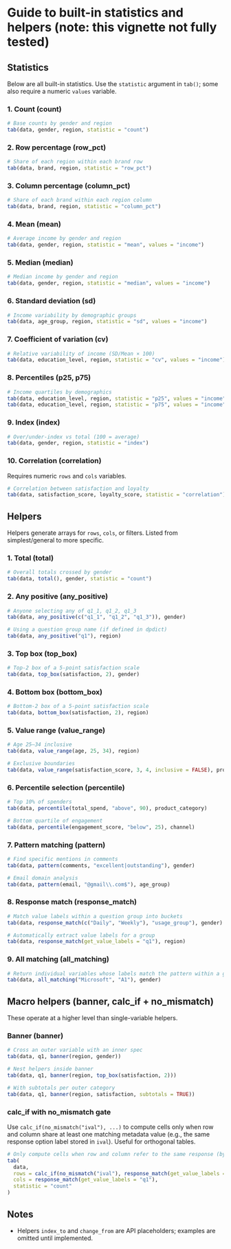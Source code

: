 # Guide to built-in statistics and helpers  (note: this vignette not fully tested)

## Statistics

Below are all built-in statistics. Use the `statistic` argument in `tab()`; some also require a numeric `values` variable.

### 1. Count (count)

``` r
# Base counts by gender and region
tab(data, gender, region, statistic = "count")
```

### 2. Row percentage (row_pct)

``` r
# Share of each region within each brand row
tab(data, brand, region, statistic = "row_pct")
```

### 3. Column percentage (column_pct)

``` r
# Share of each brand within each region column
tab(data, brand, region, statistic = "column_pct")
```

### 4. Mean (mean)

``` r
# Average income by gender and region
tab(data, gender, region, statistic = "mean", values = "income")
```

### 5. Median (median)

``` r
# Median income by gender and region
tab(data, gender, region, statistic = "median", values = "income")
```

### 6. Standard deviation (sd)

``` r
# Income variability by demographic groups
tab(data, age_group, region, statistic = "sd", values = "income")
```

### 7. Coefficient of variation (cv)

``` r
# Relative variability of income (SD/Mean × 100)
tab(data, education_level, region, statistic = "cv", values = "income")
```

### 8. Percentiles (p25, p75)

``` r
# Income quartiles by demographics
tab(data, education_level, region, statistic = "p25", values = "income")
tab(data, education_level, region, statistic = "p75", values = "income")
```

### 9. Index (index)

``` r
# Over/under-index vs total (100 = average)
tab(data, gender, region, statistic = "index")
```

### 10. Correlation (correlation)

Requires numeric `rows` and `cols` variables.

``` r
# Correlation between satisfaction and loyalty
tab(data, satisfaction_score, loyalty_score, statistic = "correlation")
```

## Helpers

Helpers generate arrays for `rows`, `cols`, or filters. Listed from simplest/general to more specific.

### 1. Total (total)

``` r
# Overall totals crossed by gender
tab(data, total(), gender, statistic = "count")
```

### 2. Any positive (any_positive)

``` r
# Anyone selecting any of q1_1, q1_2, q1_3
tab(data, any_positive(c("q1_1", "q1_2", "q1_3")), gender)

# Using a question group name (if defined in dpdict)
tab(data, any_positive("q1"), region)
```

### 3. Top box (top_box)

``` r
# Top-2 box of a 5-point satisfaction scale
tab(data, top_box(satisfaction, 2), gender)
```

### 4. Bottom box (bottom_box)

``` r
# Bottom-2 box of a 5-point satisfaction scale
tab(data, bottom_box(satisfaction, 2), region)
```

### 5. Value range (value_range)

``` r
# Age 25–34 inclusive
tab(data, value_range(age, 25, 34), region)

# Exclusive boundaries
tab(data, value_range(satisfaction_score, 3, 4, inclusive = FALSE), product_type)
```

### 6. Percentile selection (percentile)

``` r
# Top 10% of spenders
tab(data, percentile(total_spend, "above", 90), product_category)

# Bottom quartile of engagement
tab(data, percentile(engagement_score, "below", 25), channel)
```

### 7. Pattern matching (pattern)

``` r
# Find specific mentions in comments
tab(data, pattern(comments, "excellent|outstanding"), gender)

# Email domain analysis
tab(data, pattern(email, "@gmail\\.com$"), age_group)
```

### 8. Response match (response_match)

``` r
# Match value labels within a question group into buckets
tab(data, response_match(c("Daily", "Weekly"), "usage_group"), gender)

# Automatically extract value labels for a group
tab(data, response_match(get_value_labels = "q1"), region)
```

### 9. All matching (all_matching)

``` r
# Return individual variables whose labels match the pattern within a group
tab(data, all_matching("Microsoft", "A1"), gender)
```

## Macro helpers (banner, calc_if + no_mismatch)

These operate at a higher level than single-variable helpers.

### Banner (banner)

``` r
# Cross an outer variable with an inner spec
tab(data, q1, banner(region, gender))

# Nest helpers inside banner
tab(data, q1, banner(region, top_box(satisfaction, 2)))

# With subtotals per outer category
tab(data, q1, banner(region, satisfaction, subtotals = TRUE))
```

### calc_if with no_mismatch gate

Use `calc_if(no_mismatch("ival"), ...)` to compute cells only when row and column share at least one matching metadata value (e.g., the same response option label stored in `ival`). Useful for orthogonal tables.

``` r
# Only compute cells when row and column refer to the same response (by ival)
tab(
  data,
  rows = calc_if(no_mismatch("ival"), response_match(get_value_labels = "q1")),
  cols = response_match(get_value_labels = "q1"),
  statistic = "count"
)
```

## Notes

- Helpers `index_to` and `change_from` are API placeholders; examples are omitted until implemented.
